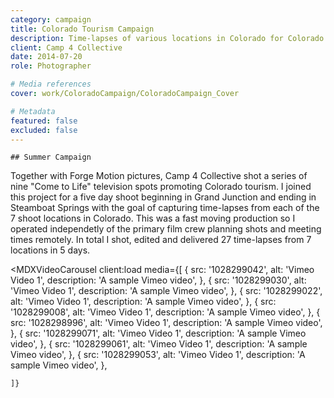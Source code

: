 ```yaml
---
category: campaign
title: Colorado Tourism Campaign
description: Time-lapses of various locations in Colorado for Colorado Tourism Summer Campaign.
client: Camp 4 Collective
date: 2014-07-20
role: Photographer

# Media references
cover: work/ColoradoCampaign/ColoradoCampaign_Cover

# Metadata
featured: false
excluded: false
---
```



<MDXVideo src="AsvFuuIduoY?si=eADyrYENTekTevkX" videoType="youtube" isFirstChild={true} />

<MDXInfo date={frontmatter.date} client={frontmatter.client} role={frontmatter.role} />

<MDXContainer containerType="header">

    ## Summer Campaign

</MDXContainer>

<MDXContainer containerType="text">
	Together with Forge Motion pictures, Camp 4 Collective shot a series of nine "Come to Life"
	television spots promoting Colorado tourism. I joined this project for a five day shoot beginning
	in Grand Junction and ending in Steamboat Springs with the goal of capturing time-lapses from each
	of the 7 shoot locations in Colorado. This was a fast moving production so I operated independetly
	of the primary film crew planning shots and meeting times remotely. In total I shot, edited and
	delivered 27 time-lapses from 7 locations in 5 days.
</MDXContainer>

<MDXVideoCarousel
	client:load
	media={[
		{
			src: '1028299042',
			alt: 'Vimeo Video 1',
			description: 'A sample Vimeo video',
		},
		{
			src: '1028299030',
			alt: 'Vimeo Video 1',
			description: 'A sample Vimeo video',
		},
		{
			src: '1028299022',
			alt: 'Vimeo Video 1',
			description: 'A sample Vimeo video',
		},
		{
			src: '1028299008',
			alt: 'Vimeo Video 1',
			description: 'A sample Vimeo video',
		},
		{
			src: '1028298996',
			alt: 'Vimeo Video 1',
			description: 'A sample Vimeo video',
		},
		{
			src: '1028299071',
			alt: 'Vimeo Video 1',
			description: 'A sample Vimeo video',
		},
		{
			src: '1028299061',
			alt: 'Vimeo Video 1',
			description: 'A sample Vimeo video',
		},
		{
			src: '1028299053',
			alt: 'Vimeo Video 1',
			description: 'A sample Vimeo video',
		},

    ]}

>

</MDXVideoCarousel>

<MDXContainer containerType="footer">
	<MDXList
		title="Press"
		items="https://www.westword.com/arts/filmmaker-anson-fogel-on-colorados-stunning-new-tourism-campaign-5782701"
	/>
	<MDXList title="Production" items="Camp 4 Collective" />
	<MDXList title="Director" items="Tim Kemple" />
	<MDXList title="Cinematographer" items="Renan Ozturk, Blake Hendrix" />
</MDXContainer>
